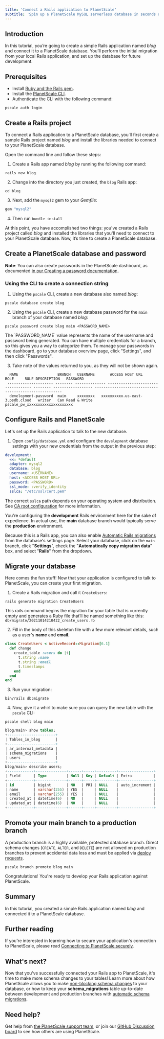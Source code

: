 ```yaml
---
title: 'Connect a Rails application to PlanetScale'
subtitle: 'Spin up a PlanetScale MySQL serverless database in seconds and connect to a Rails application'
---
```


## Introduction

In this tutorial, you’re going to create a simple Rails application named _blog_ and connect it to a PlanetScale database. You’ll perform the initial migration from your local Rails application, and set up the database for future development.

## Prerequisites

- Install [Ruby and the Rails gem](https://guides.rubyonrails.org/getting_started.html#creating-a-new-rails-project-installing-rails).
- Install the [PlanetScale CLI](https://github.com/planetscale/cli).
- Authenticate the CLI with the following command:

```
pscale auth login
```

## Create a Rails project

To connect a Rails application to a PlanetScale database, you'll first create a sample Rails project named _blog_ and install the libraries needed to connect to your PlanetScale database.

Open the command line and follow these steps:

1. Create a Rails app named _blog_ by running the following command:

```
rails new blog
```

2. Change into the directory you just created, the `blog` Rails app:

```
cd blog
```

3. Next, add the `mysql2` gem to your _Gemfile_:

```ruby
gem "mysql2"
```

4. Then run `bundle install`

At this point, you have accomplished two things: you've created a Rails project called _blog_ and installed the libraries that you'll need to connect to your PlanetScale database. Now, it’s time to create a PlanetScale database.

## Create a PlanetScale database and password

**Note**: You can also create passwords in the PlanetScale dashboard, as documented [in our Creating a password documentation](/docs/concepts/connection-strings#creating-a-password).

### Using the CLI to create a connection string

1. Using the `pscale` CLI, create a new database also named _blog_:

```
pscale database create blog
```

2. Using the `pscale` CLI, create a new database password for the `main` branch of your database named _blog_:

```
pscale password create blog main <PASSWORD_NAME>
```

<InfoBlock type='note'>
  The `PASSWORD_NAME` value represents the name of the username and password being generated. You can have multiple credentials for a branch, so this gives you a way to categorize them. To manage your passwords in the dashboard, go to your database overview page, click "Settings", and then click "Passwords".
</InfoBlock>

3. Take note of the values returned to you, as they will not be shown again.

```
  NAME                  BRANCH   USERNAME       ACCESS HOST URL                     ROLE     ROLE DESCRIPTION   PASSWORD
 --------------------- -------- -------------- ----------------------------------- -------- ------------------ -------------------------------------------------------
  development-password  main     xxxxxxxx   xxxxxxxxxx.us-east-3.psdb.cloud   writer   Can Read & Write   pscale_pw_xxxxxxxxxxxxxxxxxxxxx
```

## Configure Rails and PlanetScale

Let's set up the Rails application to talk to the new database.

1. Open `config/database.yml` and configure the `development` database settings with your new credentials from the output in the previous step:

```yaml
development:
  <<: *default
  adapter: mysql2
  database: blog
  username: <USERNAME>
  host: <ACCESS HOST URL>
  password: <PASSWORD>
  ssl_mode: :verify_identity
  sslca: "/etc/ssl/cert.pem"
```

The correct `sslca` path depends on your operating system and distribution. See [CA root configuration](/docs/reference/planetscale-security#ca-root-configuration) for more information.

<InfoBlock type='note'>
  You're configuring the <b>development</b> Rails environment here for the sake of expedience. In actual use, the <b>main</b> database branch would typically serve the <b>production</b> environment.
</InfoBlock>

Because this is a Rails app, you can also enable [Automatic Rails migrations](/docs/tutorials/automatic-rails-migrations) from the database's settings page. Select your database, click on the `main` branch, click "**Settings**", check the "**Automatically copy migration data**" box, and select "**Rails**" from the dropdown.

## Migrate your database

Here comes the fun stuff! Now that your application is configured to talk to PlanetScale, you can create your first migration.

1. Create a Rails migration and call it `CreateUsers`:

```
rails generate migration CreateUsers
```

This rails command begins the migration for your table that is currently empty and generates a Ruby file that’ll be named something like this:
`db/migrate/20211014210422_create_users.rb`

2. Fill in the body of this skeleton file with a few more relevant details, such as a user's **name** and **email**.

```ruby
class CreateUsers < ActiveRecord::Migration[6.1]
  def change
    create_table :users do |t|
      t.string :name
      t.string :email
      t.timestamps
    end
  end
end
```

3. Run your migration:

```
bin/rails db:migrate
```

4. Now, give it a whirl to make sure you can query the new table with the `pscale` CLI:

```
pscale shell blog main
```

```sql
blog/main> show tables;
+----------------------+
| Tables_in_blog       |
+----------------------+
| ar_internal_metadata |
| schema_migrations    |
| users                |
+----------------------+
blog/main> describe users;
+------------+--------------+------+-----+---------+----------------+
| Field      | Type         | Null | Key | Default | Extra          |
+------------+--------------+------+-----+---------+----------------+
| id         | bigint       | NO   | PRI | NULL    | auto_increment |
| name       | varchar(255) | YES  |     | NULL    |                |
| email      | varchar(255) | YES  |     | NULL    |                |
| created_at | datetime(6)  | NO   |     | NULL    |                |
| updated_at | datetime(6)  | NO   |     | NULL    |                |
+------------+--------------+------+-----+---------+----------------+
```

## Promote your main branch to a production branch

A production branch is a highly available, protected database branch. Direct schema changes (`CREATE`, `ALTER`, and `DELETE`) are not allowed on production branches to prevent accidental data loss and must be applied via [deploy requests](/docs/concepts/planetscale-workflow).

```
pscale branch promote blog main
```

Congratulations! You're ready to develop your Rails application against PlanetScale.

## Summary

In this tutorial, you created a simple Rails application named _blog_ and connected it to a PlanetScale database.

## Further reading

If you're interested in learning how to secure your application's connection to PlanetScale, please read [Connecting to PlanetScale securely](/docs/concepts/secure-connections).

## What's next?

Now that you've successfully connected your Rails app to PlanetScale, it's time to make more schema changes to your tables! Learn more about how PlanetScale allows you to make [non-blocking schema changes](/docs/concepts/nonblocking-schema-changes) to your database, or how to keep your **schema_migrations** table up-to-date between development and production branches with [automatic schema migrations](/docs/tutorials/automatic-rails-migrations).

## Need help?

Get help from [the PlanetScale support team](https://support.planetscale.com/), or join our [GitHub Discussion board](https://github.com/planetscale/discussion/discussions) to see how others are using PlanetScale.
